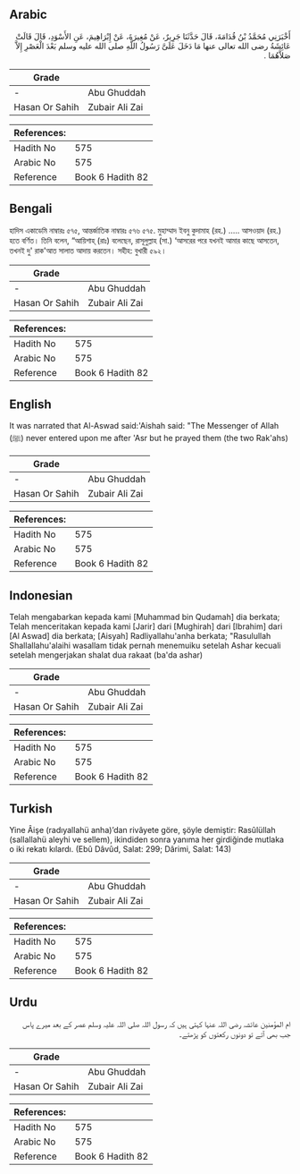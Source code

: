 ## Arabic


<div dir="rtl" lang="ar" style={{fontSize:'larger',backgroundColor:'#f8f9fa',padding:20}}>
أَخْبَرَنِي مُحَمَّدُ بْنُ قُدَامَةَ، قَالَ حَدَّثَنَا جَرِيرٌ، عَنْ مُغِيرَةَ، عَنْ إِبْرَاهِيمَ، عَنِ الأَسْوَدِ، قَالَ قَالَتْ عَائِشَةُ رضى الله تعالى عنها مَا دَخَلَ عَلَىَّ رَسُولُ اللَّهِ صلى الله عليه وسلم بَعْدَ الْعَصْرِ إِلاَّ صَلاَّهُمَا ‏.‏
</div>
<div style={{backgroundColor:'#f8f9fa',padding:20, marginBottom: 10}}><table> <thead> <tr> <th>Grade</th> <th></th> </tr> </thead> <tbody> <tr><td>-</td><td>Abu Ghuddah</td></tr><tr><td>Hasan Or Sahih</td><td>Zubair Ali Zai</td></tr></tbody></table><table> <thead> <tr> <th>References:</th> <th></th> </tr> </thead> <tbody><tr><td>Hadith No</td><td>575</td></tr><tr><td>Arabic No</td><td>575</td></tr><tr><td>Reference</td><td>Book 6 Hadith 82</td></tr></tbody></table></div>

## Bengali


<div dir="ltr" lang="bn" style={{fontSize:'larger',backgroundColor:'#f8f9fa',padding:20}}>
হাদিস একাডেমি নাম্বারঃ ৫৭৫, আন্তর্জাতিক নাম্বারঃ ৫৭৬ ৫৭৫. মুহাম্মাদ ইবনু কুদামাহ (রহ.) ..... আসওয়াদ (রহ.) হতে বর্ণিত। তিনি বলেন, “আয়িশাহ্ (রাঃ) বলেছেন, রাসূলুল্লাহ (সা.) ‘আসরের পরে যখনই আমার কাছে আসতেন, তখনই দু' রাক'আত সালাত আদায় করতেন। সহীহ: বুখারী ৫৯২।
</div>
<div style={{backgroundColor:'#f8f9fa',padding:20, marginBottom: 10}}><table> <thead> <tr> <th>Grade</th> <th></th> </tr> </thead> <tbody> <tr><td>-</td><td>Abu Ghuddah</td></tr><tr><td>Hasan Or Sahih</td><td>Zubair Ali Zai</td></tr></tbody></table><table> <thead> <tr> <th>References:</th> <th></th> </tr> </thead> <tbody><tr><td>Hadith No</td><td>575</td></tr><tr><td>Arabic No</td><td>575</td></tr><tr><td>Reference</td><td>Book 6 Hadith 82</td></tr></tbody></table></div>

## English


<div dir="ltr" lang="en" style={{fontSize:'larger',backgroundColor:'#f8f9fa',padding:20}}>
It was narrated that Al-Aswad said:'Aishah said: "The Messenger of Allah (ﷺ) never entered upon me after 'Asr but he prayed them (the two Rak'ahs)
</div>
<div style={{backgroundColor:'#f8f9fa',padding:20, marginBottom: 10}}><table> <thead> <tr> <th>Grade</th> <th></th> </tr> </thead> <tbody> <tr><td>-</td><td>Abu Ghuddah</td></tr><tr><td>Hasan Or Sahih</td><td>Zubair Ali Zai</td></tr></tbody></table><table> <thead> <tr> <th>References:</th> <th></th> </tr> </thead> <tbody><tr><td>Hadith No</td><td>575</td></tr><tr><td>Arabic No</td><td>575</td></tr><tr><td>Reference</td><td>Book 6 Hadith 82</td></tr></tbody></table></div>

## Indonesian


<div dir="ltr" lang="id" style={{fontSize:'larger',backgroundColor:'#f8f9fa',padding:20}}>
Telah mengabarkan kepada kami [Muhammad bin Qudamah] dia berkata; Telah menceritakan kepada kami [Jarir] dari [Mughirah] dari [Ibrahim] dari [Al Aswad] dia berkata; [Aisyah] Radliyallahu'anha berkata; "Rasulullah Shallallahu'alaihi wasallam tidak pernah menemuiku setelah Ashar kecuali setelah mengerjakan shalat dua rakaat (ba'da ashar)
</div>
<div style={{backgroundColor:'#f8f9fa',padding:20, marginBottom: 10}}><table> <thead> <tr> <th>Grade</th> <th></th> </tr> </thead> <tbody> <tr><td>-</td><td>Abu Ghuddah</td></tr><tr><td>Hasan Or Sahih</td><td>Zubair Ali Zai</td></tr></tbody></table><table> <thead> <tr> <th>References:</th> <th></th> </tr> </thead> <tbody><tr><td>Hadith No</td><td>575</td></tr><tr><td>Arabic No</td><td>575</td></tr><tr><td>Reference</td><td>Book 6 Hadith 82</td></tr></tbody></table></div>

## Turkish


<div dir="ltr" lang="tr" style={{fontSize:'larger',backgroundColor:'#f8f9fa',padding:20}}>
Yine Âişe (radıyallahü anha)’dan rivâyete göre, şöyle demiştir: Rasûlüllah (sallallahü aleyhi ve sellem), ikindiden sonra yanıma her girdiğinde mutlaka o iki rekatı kılardı. (Ebû Dâvûd, Salat: 299; Dârimi, Salat: 143)
</div>
<div style={{backgroundColor:'#f8f9fa',padding:20, marginBottom: 10}}><table> <thead> <tr> <th>Grade</th> <th></th> </tr> </thead> <tbody> <tr><td>-</td><td>Abu Ghuddah</td></tr><tr><td>Hasan Or Sahih</td><td>Zubair Ali Zai</td></tr></tbody></table><table> <thead> <tr> <th>References:</th> <th></th> </tr> </thead> <tbody><tr><td>Hadith No</td><td>575</td></tr><tr><td>Arabic No</td><td>575</td></tr><tr><td>Reference</td><td>Book 6 Hadith 82</td></tr></tbody></table></div>

## Urdu


<div dir="rtl" lang="ur" style={{fontSize:'larger',backgroundColor:'#f8f9fa',padding:20}}>
ام المؤمنین عائشہ رضی اللہ عنہا کہتی ہیں کہ رسول اللہ صلی اللہ علیہ وسلم عصر کے بعد میرے پاس جب بھی آتے تو دونوں رکعتوں کو پڑھتے۔
</div>
<div style={{backgroundColor:'#f8f9fa',padding:20, marginBottom: 10}}><table> <thead> <tr> <th>Grade</th> <th></th> </tr> </thead> <tbody> <tr><td>-</td><td>Abu Ghuddah</td></tr><tr><td>Hasan Or Sahih</td><td>Zubair Ali Zai</td></tr></tbody></table><table> <thead> <tr> <th>References:</th> <th></th> </tr> </thead> <tbody><tr><td>Hadith No</td><td>575</td></tr><tr><td>Arabic No</td><td>575</td></tr><tr><td>Reference</td><td>Book 6 Hadith 82</td></tr></tbody></table></div>